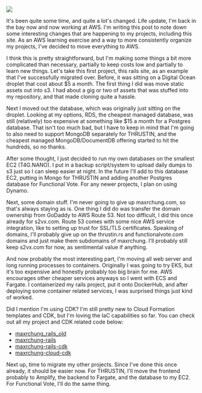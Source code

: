 <img src="https://d1yx06f4zik90o.cloudfront.net/uploads/sad_panda_baby.png" />

It's been quite some time, and quite a lot's changed. Life update, I'm back in the bay now and now working at AWS. I'm writing this post to note down some interesting changes that are happening to my projects, including this site. As an AWS learning exercise and a way to more consistently organize my projects, I've decided to move everything to AWS.

I think this is pretty straightforward, but I'm making some things a bit more complicated than necessary, partially to keep costs low and partially to learn new things. Let's take this first project, this rails site, as an example that I've successfully migrated over. Before, it was sitting on a Digital Ocean droplet that cost about $5 a month. The first thing I did was move static assets out into s3. I had about a gig or two of assets that was stuffed into my repository, and that made cloning quite a hassle.

Next I moved out the database, which was originally just sitting on the droplet. Looking at my options, RDS, the cheapest managed database, was still (relatively) too expensive at something like $15 a month for a Postgres database. That isn't too much bad, but I have to keep in mind that I'm going to also need to support MongoDB separately for THRUSTIN, and the cheapest managed MongoDB/DocumentDB offering started to hit the hundreds, so no thanks.

After some thought, I just decided to run my own databases on the smallest EC2 (T4G.NANO). I put in a backup script/system to upload daily dumps to s3 just so I can sleep easier at night. In the future I'll add to this database EC2, putting in Mongo for THRUSTIN and adding another Postgres database for Functional Vote. For any newer projects, I plan on using Dynamo.

Next, some domain stuff. I'm never going to give up maxrchung.com, so that's always staying as is. One thing I did do was transfer the domain ownership from GoDaddy to AWS Route 53. Not too difficult, I did this once already for s2vx.com. Route 53 comes with some nice AWS service integration, like to setting up trust for SSL/TLS certificates. Speaking of domains, I'll probably give up on the thrustin.rs and functionalvote.com domains and just make them subdomains of maxrchung. I'll probably still keep s2vx.com for now, as sentimental value if anything.

And now probably the most interesting part, I'm moving all web server and long running processes to containers. Originally I was going to try EKS, but it's too expensive and honestly probably too big brain for me. AWS encourages other cheaper services anyways so I went with ECS and Fargate. I containerized my rails project, put it onto DockerHub, and after deploying some container related services, I was surprised things just kind of worked.

Did I mention I'm using CDK? I'm still pretty new to Cloud Formation templates and CDK, but I'm loving the IaC capabilities so far. You can check out all my project and CDK related code below:

- [maxrchung_rails_old](https://github.com/maxrchung/maxrchung_rails_old)
- [maxrchung-rails](https://github.com/maxrchung/maxrchung-rails)
- [maxrchung-rails-cdk](https://github.com/maxrchung/maxrchung-rails-cdk)
- [maxrchung-cloud-cdk](https://github.com/maxrchung/maxrchung-cloud-cdk)

Next up, time to migrate my other projects. Since I've done this once already, it should be easier now. For THRUSTIN, I'll move the frontend probably to Amplify, the backend to Fargate, and the database to my EC2. For Functional Vote, I'll do the same thing.

